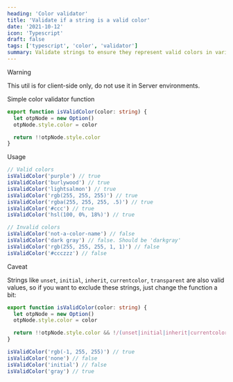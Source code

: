 ```yaml
---
heading: 'Color validator'
title: 'Validate if a string is a valid color'
date: '2021-10-12'
icon: 'Typescript'
draft: false
tags: ['typescript', 'color', 'validator']
summary: Validate strings to ensure they represent valid colors in various formats
---
```


> [!WARNING]
> This util is for client-side only, do not use it in Server environments.

Simple color validator function

```ts:utils.ts showLineNumbers
export function isValidColor(color: string) {
  let otpNode = new Option()
  otpNode.style.color = color

  return !!otpNode.style.color
}
```

Usage

```ts:index.ts showLineNumbers
// Valid colors
isValidColor('purple') // true
isValidColor('burlywood') // true
isValidColor('lightsalmon') // true
isValidColor('rgb(255, 255, 255)') // true
isValidColor('rgba(255, 255, 255, .5)') // true
isValidColor('#ccc') // true
isValidColor('hsl(100, 0%, 18%)') // true

// Invalid colors
isValidColor('not-a-color-name') // false
isValidColor('dark gray') // false. Should be 'darkgray'
isValidColor('rgb(255, 255, 255, 1, 1)') // false
isValidColor('#ccczzz') // false
```

Caveat

Strings like `unset`, `initial`, `inherit`, `currentcolor`, `transparent` are also valid values, so if you want to exclude these strings, just change the function a bit:

```ts:utils.ts showLineNumbers
export function isValidColor(color: string) {
  let otpNode = new Option()
  otpNode.style.color = color

  return !!otpNode.style.color && !/(unset|initial|inherit|currentcolor|transparent)/i.test(color)
}

isValidColor('rgb(-1, 255, 255)') // true
isValidColor('none') // false
isValidColor('initial') // false
isValidColor('gray') // true
```